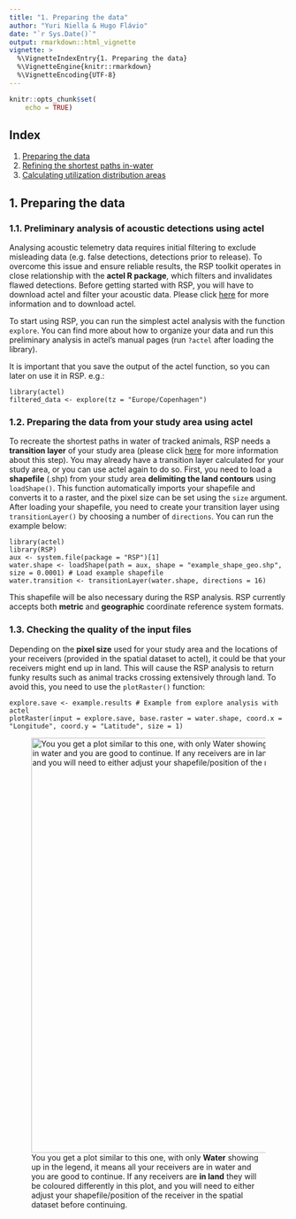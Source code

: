 ```yaml
---
title: "1. Preparing the data"
author: "Yuri Niella & Hugo Flávio"
date: "`r Sys.Date()`"
output: rmarkdown::html_vignette
vignette: >
  %\VignetteIndexEntry{1. Preparing the data}
  %\VignetteEngine{knitr::rmarkdown}
  %\VignetteEncoding{UTF-8}
---
```


```r
knitr::opts_chunk$set(
	echo = TRUE)
```

## Index

1. [Preparing the data](a-1_Preparing_the_data.html)
2. [Refining the shortest paths in-water](a-2_Estimating_in-water_paths.html)
3. [Calculating utilization distribution areas](a-3_dBBMM_overlaps.html)


## 1. Preparing the data 

### 1.1. Preliminary analysis of acoustic detections using actel

Analysing acoustic telemetry data requires initial filtering to exclude misleading data (e.g. false detections, detections prior to release). To overcome this issue and ensure reliable results, the RSP toolkit operates in close relationship with the **actel R package**, which filters and invalidates flawed detections. Before getting started with RSP, you will have to download actel and filter your acoustic data. Please click [here](https://github.com/hugomflavio/actel) for more information and to download actel.

To start using RSP, you can run the simplest actel analysis with the function `explore`. You can find more about how to organize your data and run this preliminary analysis in actel's manual pages (run `?actel` after loading the library).

It is important that you save the output of the actel function, so you can later on use it in RSP. e.g.:

```
library(actel)
filtered_data <- explore(tz = "Europe/Copenhagen")
```

### 1.2. Preparing the data from your study area using actel

To recreate the shortest paths in water of tracked animals, RSP needs a **transition layer** of your study area (please click [here](https://mran.microsoft.com/snapshot/2016-08-05/web/packages/gdistance/vignettes/gdistance1.pdf) for more information about this step). You may already have a transition layer calculated for your study area, or you can use actel again to do so. First, you need to load a **shapefile** (.shp) from your study area **delimiting the land contours** using `loadShape()`. This function automatically imports your shapefile and converts it to a raster, and the pixel size can be set using the `size` argument. After loading your shapefile, you need to create your transition layer using `transitionLayer()` by choosing a number of `directions`. You can run the example below:

```
library(actel)
library(RSP)
aux <- system.file(package = "RSP")[1]
water.shape <- loadShape(path = aux, shape = "example_shape_geo.shp", size = 0.0001) # Load example shapefile 
water.transition <- transitionLayer(water.shape, directions = 16)
```

This shapefile will be also necessary during the RSP analysis. RSP currently accepts both **metric** and **geographic** coordinate reference system formats.


### 1.3. Checking the quality of the input files

Depending on the **pixel size** used for your study area and the locations of your receivers (provided in the spatial dataset to actel), it could be that your receivers might end up in land. This will cause the RSP analysis to return funky results such as animal tracks crossing extensively through land. To avoid this, you need to use the `plotRaster()` function:

```
explore.save <- example.results # Example from explore analysis with actel
plotRaster(input = explore.save, base.raster = water.shape, coord.x = "Longitude", coord.y = "Latitude", size = 1)
```
![You you get a plot similar to this one, with only **Water** showing up in the legend, it means all your receivers are in water and you are good to continue. If any receivers are **in land** they will be coloured differently in this plot, and you will need to either adjust your shapefile/position of the receiver in the spatial dataset before continuing.](plotRaster.png){#id .class width=750}

